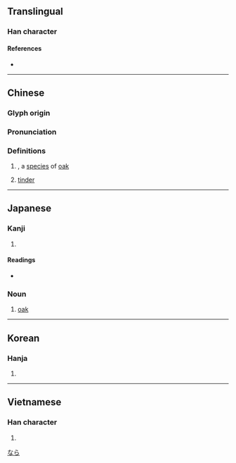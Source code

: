{{character info/new}}
==Translingual==

===Han character===
{{Han char|rn=75|rad=木|as=09|sn=13|four=48961|canj=DTCW|ids=⿰木酋}}

====References====
* {{Han ref|kx=0540.130|dkj=15154|dj=0927.200|hdz=21255.060|uh=6962|ud=26978|bh=DDCD|bd=56781}}

----

==Chinese==
{{zh-forms}}

===Glyph origin===
{{Han etym}}

===Pronunciation===
{{zh-pron
|m=yóu
|c=jau4
|mc=y
|oc=y
|ma=
|cat=pn,n
}}

===Definitions===
{{zh-hanzi}}

# {{taxlink|Quercus serrata|species|ver=170626}}, a [[species]] of [[oak]]
# [[tinder]]

----

==Japanese==

===Kanji===
{{ja-kanji|grade=|rs=木09}}

# {{defn|lang=ja|sort=木09}}

====Readings====
* {{ja-readings|on=[[しゅう]] (shū), [[ゆう]] (yū)|kun=[[なら]] (nara)}}

===Noun===
{{ja-noun|なら|ナラ}}

# [[oak]]

[[Category:ja:Oaks|なら]]

----

==Korean==

===Hanja===
{{ko-hanja|hangeul=유|eumhun=|rv=yu|mr=yu|y=yu}}

# {{defn|lang=ko|sort=木09}}

----

==Vietnamese==

===Han character===
{{vi-readings|rs=木09|hanviet=giùa}}

# {{defn|lang=vi|sort=木09}}